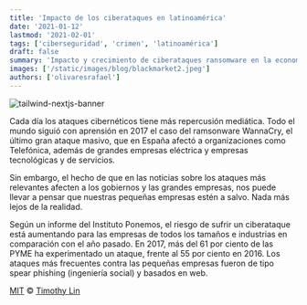 ```yaml
---
title: 'Impacto de los ciberataques en latinoamérica'
date: '2021-01-12'
lastmod: '2021-02-01'
tags: ['ciberseguridad', 'crimen', 'latinoamérica']
draft: false
summary: 'Impacto y crecimiento de ciberataques ransomware en la economía de Latinoamérica'
images: ['/static/images/blog/blackmarket2.jpeg']
authors: ['olivaresrafael']
---
```


![tailwind-nextjs-banner](/static/images/twitter-card.png)

Cada día los ataques cibernéticos tiene más repercusión mediática. Todo el mundo siguió con aprensión en 2017 el caso del ramsonware WannaCry, el último gran ataque masivo, que en España afectó a organizaciones como Telefónica, además de grandes empresas eléctrica y empresas tecnológicas y de servicios.

Sin embargo, el hecho de que en las noticias sobre los ataques más relevantes afecten a los gobiernos y las grandes empresas, nos puede llevar a pensar que nuestras pequeñas empresas estén a salvo. Nada más lejos de la realidad.

Según un informe del Instituto Ponemos, el riesgo de sufrir un ciberataque está aumentando para las empresas de todos los tamaños e industrias en comparación con el año pasado. En 2017, más del 61 por ciento de las PYME ha experimentado un ataque, frente al 55 por ciento en 2016. Los ataques más frecuentes contra las pequeñas empresas fueron de tipo spear phishing (ingeniería social) y basados en web.

[MIT](https://github.com/timlrx/tailwind-nextjs-starter-blog/blob/master/LICENSE) © [Timothy Lin](https://www.timrlx.com)
